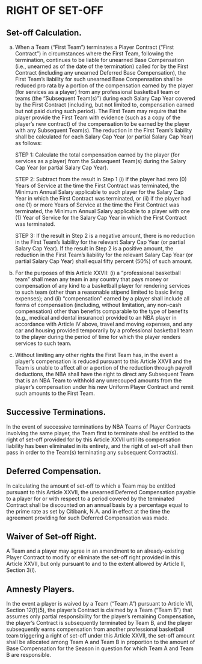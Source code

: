 # RIGHT OF SET-OFF

## Set-off Calculation.

(a) When a Team ("First Team") terminates a Player Contract ("First Contract") in circumstances where the First Team, following the termination, continues to be liable for unearned Base Compensation (i.e., unearned as of the date of the termination) called for by the First Contract (including any unearned Deferred Base Compensation), the First Team's liability for such unearned Base Compensation shall be reduced pro rata by a portion of the compensation earned by the player (for services as a player) from any professional basketball team or teams (the "Subsequent Team(s)") during each Salary Cap Year covered by the First Contract (including, but not limited to, compensation earned but not paid during such period). The First Team may require that the player provide the First Team with evidence (such as a copy of the player's new contract) of the compensation to be earned by the player with any Subsequent Team(s). The reduction in the First Team's liability shall be calculated for each Salary Cap Year (or partial Salary Cap Year) as follows:
    
    STEP 1: Calculate the total compensation earned by the player (for services as a player) from the Subsequent Team(s) during the Salary Cap Year (or partial Salary Cap Year).
    
    STEP 2: Subtract from the result in Step 1 (i) if the player had zero (0) Years of Service at the time the First Contract was terminated, the Minimum Annual Salary applicable to such player for the Salary Cap Year in which the First Contract was terminated, or (ii) if the player had one (1) or more Years of Service at the time the First Contract was terminated, the Minimum Annual Salary applicable to a player with one (1) Year of Service for the Salary Cap Year in which the First Contract was terminated.
    
    STEP 3: If the result in Step 2 is a negative amount, there is no reduction in the First Team's liability for the relevant Salary Cap Year (or partial Salary Cap Year). If the result in Step 2 is a positive amount, the reduction in the First Team's liability for the relevant Salary Cap Year (or partial Salary Cap Year) shall equal fifty percent (50%) of such amount.
(b) For the purposes of this Article XXVII: (i) a "professional basketball team" shall mean any team in any country that pays money or compensation of any kind to a basketball player for rendering services to such team (other than a reasonable stipend limited to basic living expenses); and (ii) "compensation" earned by a player shall include all forms of compensation (including, without limitation, any non-cash compensation) other than benefits comparable to the type of benefits (e.g., medical and dental insurance) provided to an NBA player in accordance with Article IV above, travel and moving expenses, and any car and housing provided temporarily by a professional basketball team to the player during the period of time for which the player renders services to such team.
(c) Without limiting any other rights the First Team has, in the event a player's compensation is reduced pursuant to this Article XXVII and the Team is unable to affect all or a portion of the reduction through payroll deductions, the NBA shall have the right to direct any Subsequent Team that is an NBA Team to withhold any unrecouped amounts from the player's compensation under his new Uniform Player Contract and remit such amounts to the First Team.

## Successive Terminations.

In the event of successive terminations by NBA Teams of Player Contracts involving the same player, the Team first to terminate shall be entitled to the right of set-off provided for by this Article XXVII until its compensation liability has been eliminated in its entirety, and the right of set-off shall then pass in order to the Team(s) terminating any subsequent Contract(s).

## Deferred Compensation.

In calculating the amount of set-off to which a Team may be entitled pursuant to this Article XXVII, the unearned Deferred Compensation payable to a player for or with respect to a period covered by the terminated Contract shall be discounted on an annual basis by a percentage equal to the prime rate as set by Citibank, N.A. and in effect at the time the agreement providing for such Deferred Compensation was made.

## Waiver of Set-off Right.

A Team and a player may agree in an amendment to an already-existing Player Contract to modify or eliminate the set-off right provided in this Article XXVII, but only pursuant to and to the extent allowed by Article II, Section 3(l).

## Amnesty Players.

In the event a player is waived by a Team ("Team A") pursuant to Article VII, Section 12(f)(5), the player's Contract is claimed by a Team ("Team B") that assumes only partial responsibility for the player's remaining Compensation, the player's Contract is subsequently terminated by Team B, and the player subsequently earns compensation from another professional basketball team triggering a right of set-off under this Article XXVII, the set-off amount shall be allocated among Team A and Team B in proportion to the amount of Base Compensation for the Season in question for which Team A and Team B are responsible.
